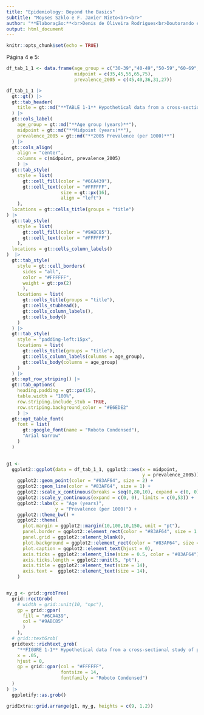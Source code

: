 ```yaml
---
title: "Epidemiology: Beyond the Basics"
subtitle: "Moyses Szklo e F. Javier Nieto<br><br>"
author: "**Elaboração:**<br>Denis de Oliveira Rodrigues<br>Doutorando em Epidemiologia em Saúde Pública<br>Escola Nacional de Saúde Pública/Fiocruz"
output: html_document
---
```


```r
knitr::opts_chunk$set(echo = TRUE)
```

Página 4 e 5:

```r
df_tab_1_1 <- data.frame(age_group = c("30-39","40-49","50-59","60-69","70-79"),
                         midpoint = c(35,45,55,65,75),
                         prevalence_2005 = c(45,40,36,31,27))
```


```r
df_tab_1_1 |>
  gt::gt() |>
  gt::tab_header(
    title = gt::md("**TABLE 1-1** Hypothetical data from a cross-sectional study of prevalence of disease Y in a population, by age, 2005"),
  ) |>
  gt::cols_label(
    age_group = gt::md("**Age group (years)**"),
    midpoint = gt::md("**Midpoint (years)**"),
    prevalence_2005 = gt::md("**2005 Prevalence (per 1000)**")
  ) |>
  gt::cols_align(
    align = "center",
    columns = c(midpoint, prevalence_2005)
    ) |>
  gt::tab_style(
    style = list(
      gt::cell_fill(color = "#6CA439"),
      gt::cell_text(color = "#FFFFFF", 
                    size = gt::px(16),
                    align = "left")
    ),
  locations = gt::cells_title(groups = "title")
) |>
  gt::tab_style(
    style = list(
      gt::cell_fill(color = "#9ABC85"),
      gt::cell_text(color = "#FFFFFF")
    ),
  locations = gt::cells_column_labels()
)  |>
  gt::tab_style(
    style = gt::cell_borders(
      sides = "all", 
      color = "#FFFFFF",
      weight = gt::px(2)
      ),
    locations = list(
      gt::cells_title(groups = "title"),
      gt::cells_stubhead(),
      gt::cells_column_labels(),
      gt::cells_body()
    )
  ) |>
  gt::tab_style(
    style = "padding-left:15px",
    locations = list(
      gt::cells_title(groups = "title"),
      gt::cells_column_labels(columns = age_group),
      gt::cells_body(columns = age_group)
    )
  ) |>
  gt::opt_row_striping() |>
  gt::tab_options(
    heading.padding = gt::px(15),
    table.width = "100%",
    row.striping.include_stub = TRUE,
    row.striping.background_color = "#E6EDE2"
    ) |>
  gt::opt_table_font(
    font = list(
      gt::google_font(name = "Roboto Condensed"),
      "Arial Narrow"
    )
  )
 
```


```r

g1 <-
  ggplot2::ggplot(data = df_tab_1_1, ggplot2::aes(x = midpoint,
                                                  y = prevalence_2005)) +
    ggplot2::geom_point(color = "#83AF64", size = 2) +
    ggplot2::geom_line(color = "#83AF64", size = 1) +
    ggplot2::scale_x_continuous(breaks = seq(0,80,10), expand = c(0, 0), limits = c(0,83)) +
    ggplot2::scale_y_continuous(expand = c(0, 0), limits = c(0,53)) +
    ggplot2::labs(x = "Age (years)",
                  y = "Prevalence (per 1000)") +
    ggplot2::theme_bw() +
    ggplot2::theme(
      plot.margin = ggplot2::margin(10,100,10,150, unit = "pt"),
      panel.border = ggplot2::element_rect(color = "#83AF64", size = 1.5),
      panel.grid = ggplot2::element_blank(),
      plot.background = ggplot2::element_rect(color = "#83AF64", size = 0.5),
      plot.caption = ggplot2::element_text(hjust = 0),
      axis.ticks = ggplot2::element_line(size = 0.5, color = "#83AF64"),
      axis.ticks.length = ggplot2::unit(5, "pt"),
      axis.title = ggplot2::element_text(size = 14),
      axis.text =  ggplot2::element_text(size = 14),
    )


my_g <- grid::grobTree(
  grid::rectGrob(
    # width = grid::unit(10, "npc"),
    gp = grid::gpar(
      fill = "#6CA439",
      col = "#9ABC85"
      )
    ),
  # grid::textGrob(
  gridtext::richtext_grob(
    "**FIGURE 1-1** Hypothetical data from a cross-sectional study of prevalence of disease Y in a population, by age, 2005<br>(based on data from Table 1-1).",
    x = .05,
    hjust = 0,
    gp = grid::gpar(col = "#FFFFFF",
                    fontsize = 14,
                    fontfamily = "Roboto Condensed")
  )
) |> 
  ggplotify::as.grob()

```


```r
gridExtra::grid.arrange(g1, my_g, heights = c(9, 1.2))
```

